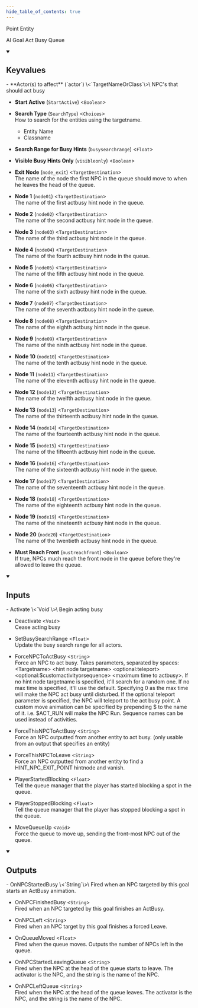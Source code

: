 ```yaml
---
hide_table_of_contents: true
---
```


<!---
!!!!!!
THIS PAGE IS AUTOGENERATED FROM GAME FGD DEFINITIONS!
DO NOT EDIT MANUALLY!
!!!!!!

In order to make edits, you can make an annotation file in /fgd_dump_overrides
-->


Point Entity

AI Goal Act Busy Queue

<details open>
<summary><h2>Keyvalues</h2></summary>
- **Actor(s) to affect** (`actor`) \<`TargetNameOrClass`\>\
NPC's that should act busy

- **Start Active** (`StartActive`) \<`Boolean`\>

- **Search Type** (`SearchType`) \<`Choices`\>\
How to search for the entities using the targetname.
  - Entity Name
  - Classname


- **Search Range for Busy Hints** (`busysearchrange`) \<`Float`\>

- **Visible Busy Hints Only** (`visibleonly`) \<`Boolean`\>

- **Exit Node** (`node_exit`) \<`TargetDestination`\>\
The name of the node the first NPC in the queue should move to when he leaves the head of the queue.

- **Node 1** (`node01`) \<`TargetDestination`\>\
The name of the first actbusy hint node in the queue.

- **Node 2** (`node02`) \<`TargetDestination`\>\
The name of the second actbusy hint node in the queue.

- **Node 3** (`node03`) \<`TargetDestination`\>\
The name of the third actbusy hint node in the queue.

- **Node 4** (`node04`) \<`TargetDestination`\>\
The name of the fourth actbusy hint node in the queue.

- **Node 5** (`node05`) \<`TargetDestination`\>\
The name of the fifth actbusy hint node in the queue.

- **Node 6** (`node06`) \<`TargetDestination`\>\
The name of the sixth actbusy hint node in the queue.

- **Node 7** (`node07`) \<`TargetDestination`\>\
The name of the seventh actbusy hint node in the queue.

- **Node 8** (`node08`) \<`TargetDestination`\>\
The name of the eighth actbusy hint node in the queue.

- **Node 9** (`node09`) \<`TargetDestination`\>\
The name of the ninth actbusy hint node in the queue.

- **Node 10** (`node10`) \<`TargetDestination`\>\
The name of the tenth actbusy hint node in the queue.

- **Node 11** (`node11`) \<`TargetDestination`\>\
The name of the eleventh actbusy hint node in the queue.

- **Node 12** (`node12`) \<`TargetDestination`\>\
The name of the twelfth actbusy hint node in the queue.

- **Node 13** (`node13`) \<`TargetDestination`\>\
The name of the thirteenth actbusy hint node in the queue.

- **Node 14** (`node14`) \<`TargetDestination`\>\
The name of the fourteenth actbusy hint node in the queue.

- **Node 15** (`node15`) \<`TargetDestination`\>\
The name of the fifteenth actbusy hint node in the queue.

- **Node 16** (`node16`) \<`TargetDestination`\>\
The name of the sixteenth actbusy hint node in the queue.

- **Node 17** (`node17`) \<`TargetDestination`\>\
The name of the seventeenth actbusy hint node in the queue.

- **Node 18** (`node18`) \<`TargetDestination`\>\
The name of the eighteenth actbusy hint node in the queue.

- **Node 19** (`node19`) \<`TargetDestination`\>\
The name of the nineteenth actbusy hint node in the queue.

- **Node 20** (`node20`) \<`TargetDestination`\>\
The name of the twentieth actbusy hint node in the queue.

- **Must Reach Front** (`mustreachfront`) \<`Boolean`\>\
If true, NPCs much reach the front node in the queue before they're allowed to leave the queue.


 </details>
<details open>
<summary><h2>Inputs</h2></summary>
- Activate \<`Void`\>\
Begin acting busy

- Deactivate \<`Void`\>\
Cease acting busy

- SetBusySearchRange \<`Float`\>\
Update the busy search range for all actors.

- ForceNPCToActBusy \<`String`\>\
Force an NPC to act busy. Takes parameters, separated by spaces: &lt;Targetname&gt; &lt;hint node targetname&gt; &lt;optional:teleport&gt; &lt;optional:$customactivityorsequence&gt; &lt;maximum time to actbusy&gt;. If no hint node targetname is specified, it'll search for a random one. If no max time is specified, it'll use the default. Specifying 0 as the max time will make the NPC act busy until disturbed. If the optional teleport parameter is specified, the NPC will teleport to the act busy point. A custom move animation can be specified by prepending $ to the name of it. i.e. $ACT_RUN will make the NPC Run. Sequence names can be used instead of activities.

- ForceThisNPCToActBusy \<`String`\>\
Force an NPC outputted from another entity to act busy. (only usable from an output that specifies an entity)

- ForceThisNPCToLeave \<`String`\>\
Force an NPC outputted from another entity to find a HINT_NPC_EXIT_POINT hintnode and vanish.

- PlayerStartedBlocking \<`Float`\>\
Tell the queue manager that the player has started blocking a spot in the queue.

- PlayerStoppedBlocking \<`Float`\>\
Tell the queue manager that the player has stopped blocking a spot in the queue.

- MoveQueueUp \<`Void`\>\
Force the queue to move up, sending the front-most NPC out of the queue.


 </details>
<details open>
<summary><h2>Outputs</h2></summary>
- OnNPCStartedBusy \<`String`\>\
Fired when an NPC targeted by this goal starts an ActBusy animation.

- OnNPCFinishedBusy \<`String`\>\
Fired when an NPC targeted by this goal finishes an ActBusy.

- OnNPCLeft \<`String`\>\
Fired when an NPC target by this goal finishes a forced Leave.

- OnQueueMoved \<`Float`\>\
Fired when the queue moves. Outputs the number of NPCs left in the queue.

- OnNPCStartedLeavingQueue \<`String`\>\
Fired when the NPC at the head of the queue starts to leave. The activator is the NPC, and the string is the name of the NPC.

- OnNPCLeftQueue \<`String`\>\
Fired when the NPC at the head of the queue leaves. The activator is the NPC, and the string is the name of the NPC.


 </details>